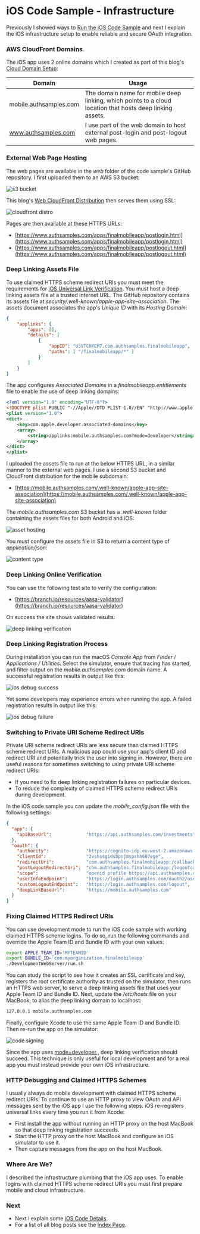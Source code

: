 # iOS Code Sample - Infrastructure

Previously I showed ways to <a href='how-to-run-the-ios-code-sample.mdx'>Run the iOS Code Sample</a> and next I explain the iOS infrastructure setup to enable reliable and secure OAuth integration.

### AWS CloudFront Domains

The iOS app uses 2 online domains which I created as part of this blog's <a href='cloud-domain-setup.mdx'>Cloud Domain Setup</a>:

| Domain | Usage |
| ------ | ----- |
| mobile.authsamples.com | The domain name for mobile deep linking, which points to a cloud location that hosts deep linking assets. |
| www.authsamples.com | I use part of the web domain to host external post-login and post-logout web pages. |

### External Web Page Hosting

The web pages are available in the *web* folder of the code sample's GitHub repository. I first uploaded them to an AWS S3 bucket:

![s3 bucket](../images/560/s3-bucket.jpg?v=20240914)

This blog's <a href='cdn-static-content-delivery.mdx'>Web CloudFront Distribution</a> then serves them using SSL:

![cloudfront distro](../images/560/cloudfront-distro.jpg?v=20240914)

Pages are then available at these HTTPS URLs:

- [https://www.authsamples.com/apps/finalmobileapp/postlogin.html](https://www.authsamples.com/apps/finalmobileapp/postlogin.html)
- [https://www.authsamples.com/apps/finalmobileapp/postlogout.html](https://www.authsamples.com/apps/finalmobileapp/postlogout.html)

### Deep Linking Assets File

To use claimed HTTPS scheme redirect URIs you must meet the requirements for [iOS Universal Link Verification](https://developer.apple.com/documentation/xcode/supporting-associated-domains). You must host a deep linking assets file at a trusted internet URL. The GitHub repository contains its assets file at *security/.well-known/apple-app-site-association*. The assets document associates the app's *Unique ID* with its *Hosting Domain*:

```json
{
    "applinks": {
        "apps": [],
        "details": [
            {
                "appID": "U3VTCHYEM7.com.authsamples.finalmobileapp",
                "paths": [ "/finalmobileapp/*" ]
            }
        ]
    }
}
```

The app configures *Associated Domains* in a *finalmobileapp.entitlements* file to enable the use of deep linking domains:

```xml
<?xml version="1.0" encoding="UTF-8"?>
<!DOCTYPE plist PUBLIC "-//Apple//DTD PLIST 1.0//EN" "http://www.apple.com/DTDs/PropertyList-1.0.dtd">
<plist version="1.0">
<dict>
	<key>com.apple.developer.associated-domains</key>
	<array>
		<string>applinks:mobile.authsamples.com?mode=developer</string>
	</array>
</dict>
</plist>
```

I uploaded the assets file to run at the below HTTPS URL, in a similar manner to the external web pages. I use a second S3 bucket and CloudFront distribution for the mobile subdomain:

- [https://mobile.authsamples.com/.well-known/apple-app-site-association](https://mobile.authsamples.com/.well-known/apple-app-site-association)

The *mobile.authsamples.com* S3 bucket has a *.well-known* folder containing the assets files for both Android and iOS:

![asset hosting](../images/560/asset-hosting.jpg)

You must configure the assets file in S3 to return a content type of *application/json*:

![content type](../images/560/content-type.jpg)

### Deep Linking Online Verification

You can use the following test site to verify the configuration:

- [https://branch.io/resources/aasa-validator](https://branch.io/resources/aasa-validator)

On success the site shows validated results:

![deep linking verification](../images/560/deep-linking-verification.jpg?v=20240914)

### Deep Linking Registration Process

During installation you can run the macOS *Console App* from *Finder / Applications / Utilities*. Select the simulator, ensure that tracing has started, and filter output on the *mobile.authsamples.com* domain name. A successful registration results in output like this:

![ios debug success](../images/560/ios-debug-success.jpg?v=20240713)

Yet some developers may experience errors when running the app. A failed registration results in output like this:

![ios debug failure](../images/560/ios-debug-failure.jpg?v=20240713)

### Switching to Private URI Scheme Redirect URIs

Private URI scheme redirect URIs are less secure than claimed HTTPS scheme redirect URIs. A malicious app could use your app's client ID and redirect URI and potentially trick the user into signing in. However, there are useful reasons for sometimes switching to using private URI scheme redirect URIs:

- If you need to fix deep linking registration failures on particular devices.
- To reduce the complexity of claimed HTTPS scheme redirect URIs during development.

In the iOS code sample you can update the *mobile_config.json* file with the following settings:

```json
{
  "app": {
    "apiBaseUrl":             "https://api.authsamples.com/investments"
  },
  "oauth": {
    "authority":              "https://cognito-idp.eu-west-2.amazonaws.com/eu-west-2_CuhLeqiE9",
    "clientId":               "2vshs4gidsbpnjmsprhh607ege",
    "redirectUri":            "com.authsamples.finalmobileapp:/callback",
    "postLogoutRedirectUri":  "com.authsamples.finalmobileapp:/logoutcallback",
    "scope":                  "openid profile https://api.authsamples.com/investments",
    "userInfoEndpoint":       "https://login.authsamples.com/oauth2/userInfo",
    "customLogoutEndpoint":   "https://login.authsamples.com/logout",
    "deepLinkBaseUrl":        "https://mobile.authsamples.com"
  }
}
```

### Fixing Claimed HTTPS Redirect URIs

You can use development mode to run the iOS code sample with working claimed HTTPS scheme logins. To do so, run the following commands and override the Apple Team ID and Bundle ID with your own values:

```bash
export APPLE_TEAM_ID='MYTEAMID'
export BUNDLE_ID='com.myorganization.finalmobileapp'
./DevelopmentWebServer/run.sh
```

You can study the script to see how it creates an SSL certificate and key, registers the root certificate authority as trusted on the simulator, then runs an HTTPS web server, to serve a deep linking assets file that uses your Apple Team ID and Bundle ID. Next, update the */etc/hosts* file on your MacBook, to alias the deep linking domain to localhost:

```markdown
127.0.0.1 mobile.authsamples.com
```

Finally, configure Xcode to use the same Apple Team ID and Bundle ID. Then re-run the app on the simulator:

![code signing](../images/560/code-signing.jpg?v=20240914)

Since the app uses [mode=developer](https://developer.apple.com/documentation/bundleresources/entitlements/com_apple_developer_associated-domains),, deep linking verification should succeed. This technique is only useful for local development and for a real app you must instead provide your own iOS infrastructure.

### HTTP Debugging and Claimed HTTPS Schemes

I usually always do mobile development with claimed HTTPS scheme redirect URIs. To continue to use an HTTP proxy to view OAuth and API messages sent by the iOS app I use the following steps. iOS re-registers universal links every time you run it from Xcode:

- First install the app without running an HTTP proxy on the host MacBook so that deep linking registration succeeds.
- Start the HTTP proxy on the host MacBook and configure an iOS simulator to use it.
- Then capture messages from the app on the host MacBook.

### Where Are We?

I described the infrastructure plumbing that the iOS app uses. To enable logins with claimed HTTPS scheme redirect URIs you must first prepare mobile and cloud infrastructure.

### Next

- Next I explain some <a href='ios-code-sample-coding-key-points.mdx'>iOS Code Details</a>.
- For a list of all blog posts see the <a href='index.mdx'>Index Page</a>.

